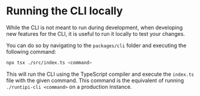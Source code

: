 # Running the CLI locally

While the CLI is not meant to run during development, when developing new features for the CLI, it is useful to run it locally to test your changes.

You can do so by navigating to the `packages/cli` folder and executing the following command:

```bash
npx tsx ./src/index.ts <command>
```

This will run the CLI using the TypeScript compiler and execute the `index.ts` file with the given command.
This command is the equivalent of running `./runtipi-cli <command>` on a production instance.
